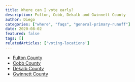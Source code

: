 ```yaml
---
title: Where can I vote early?
description: Fulton, Cobb, Dekalb and Gwinnett County
author: Diego
categories: ["where", "faqs", "general-primary-runoff"]
date: 2020-08-02
featured: false
tags: []
relatedArticles: ['voting-locations']
---
```


* [Fulton County](https://www.fultoncountyga.gov/services/voting-and-elections/early-voting-locations)
* [Cobb County](https://www.cobbcounty.org/elections/voting/advance-voting)
* [Dekalb County](https://www.dekalbcountyga.gov/sites/default/files/users/user3587/AIP%20RUNOFF%20FLYER.pdf)
* [Gwinnett County](https://www.gwinnettcounty.com/web/gwinnett/Departments/Elections/AbsenteeVoting-Civilians/AdvanceVoting)

